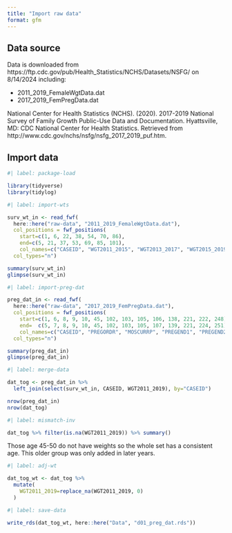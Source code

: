 ```yaml
---
title: "Import raw data"
format: gfm
---
```


## Data source

Data is downloaded from https://ftp.cdc.gov/pub/Health_Statistics/NCHS/Datasets/NSFG/ on 8/14/2024 including:

- 2011_2019_FemaleWgtData.dat
- 2017_2019_FemPregData.dat

National Center for Health Statistics (NCHS). (2020). 2017-2019 National Survey of
Family Growth Public-Use Data and Documentation. Hyattsville, MD: CDC National
Center for Health Statistics. Retrieved from
http://www.cdc.gov/nchs/nsfg/nsfg_2017_2019_puf.htm.

## Import data

```r
#| label: package-load

library(tidyverse)
library(tidylog)
```


```r
#| label: import-wts

surv_wt_in <- read_fwf(
  here::here("raw-data", "2011_2019_FemaleWgtData.dat"),
  col_positions = fwf_positions(
    start=c(1, 6, 22, 38, 54, 70, 86), 
    end=c(5, 21, 37, 53, 69, 85, 101),
    col_names=c("CASEID", "WGT2011_2015", "WGT2013_2017", "WGT2015_2019", "WGT2011_2017", "WGT2013_2019", "WGT2011_2019")),
  col_types="n")

summary(surv_wt_in)
glimpse(surv_wt_in)
```

```r
#| label: import-preg-dat

preg_dat_in <- read_fwf(
  here::here("raw-data", "2017_2019_FemPregData.dat"),
  col_positions = fwf_positions(
    start=c(1, 6, 8, 9, 10, 45, 102, 103, 105, 106, 138, 221, 222, 248), 
    end=  c(5, 7, 8, 9, 10, 45, 102, 103, 105, 107, 139, 221, 224, 251),
    col_names=c("CASEID", "PREGORDR", "MOSCURRP", "PREGEND1", "PREGEND2", "NBRNLV_S", "GEST_LB", "GEST_OTHR", "OUTCOME", "BIRTHORD", "AGER", "SECU", "SEST", "INTVWYEAR")),
  col_types="n")

summary(preg_dat_in)
glimpse(preg_dat_in)
```

```r
#| label: merge-data

dat_tog <- preg_dat_in %>%
  left_join(select(surv_wt_in, CASEID, WGT2011_2019), by="CASEID")

nrow(preg_dat_in)
nrow(dat_tog)
```

```r
#| label: mismatch-inv

dat_tog %>% filter(is.na(WGT2011_2019)) %>% summary()
```

Those age 45-50 do not have weights so the whole set has a consistent age. This older group was only added in later years.


```r
#| label: adj-wt

dat_tog_wt <- dat_tog %>%
  mutate(
    WGT2011_2019=replace_na(WGT2011_2019, 0)
  )
```


```r
#| label: save-data

write_rds(dat_tog_wt, here::here("Data", "d01_preg_dat.rds"))
```

